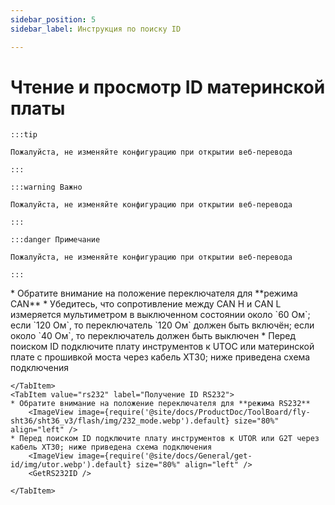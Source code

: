 ```yaml
---
sidebar_position: 5
sidebar_label: Инструкция по поиску ID

---
```










# Чтение и просмотр ID материнской платы

    :::tip

    Пожалуйста, не изменяйте конфигурацию при открытии веб-перевода

    :::

    :::warning Важно

    Пожалуйста, не изменяйте конфигурацию при открытии веб-перевода

    :::

    :::danger Примечание

    Пожалуйста, не изменяйте конфигурацию при открытии веб-перевода

    :::

<Tabs>
    <TabItem value="can" label="Получение UUID CANBus">
    * Обратите внимание на положение переключателя для **режима CAN**
    * Убедитесь, что сопротивление между CAN H и CAN L измеряется мультиметром в выключенном состоянии около `60 Ом`; если `120 Ом`, то переключатель `120 Ом` должен быть включён; если около `40 Ом`, то переключатель должен быть выключен
        <ImageView image={require('@site/docs/ProductDoc/ToolBoard/fly-sht36/sht36_v3/flash/img/120.webp').default} size="80%" align="left" />              
    * Перед поиском ID подключите плату инструментов к UTOC или материнской плате с прошивкой моста через кабель XT30; ниже приведена схема подключения
        <ImageView image={require('@site/docs/General/get-id/img/utoc.webp').default} size="80%" align="left" />       
        <GetCanbusUUID />

    </TabItem>
    <TabItem value="rs232" label="Получение ID RS232">
    * Обратите внимание на положение переключателя для **режима RS232**
        <ImageView image={require('@site/docs/ProductDoc/ToolBoard/fly-sht36/sht36_v3/flash/img/232_mode.webp').default} size="80%" align="left" />              
    * Перед поиском ID подключите плату инструментов к UTOR или G2T через кабель XT30; ниже приведена схема подключения
        <ImageView image={require('@site/docs/General/get-id/img/utor.webp').default} size="80%" align="left" />              
        <GetRS232ID />

    </TabItem>
</Tabs>
